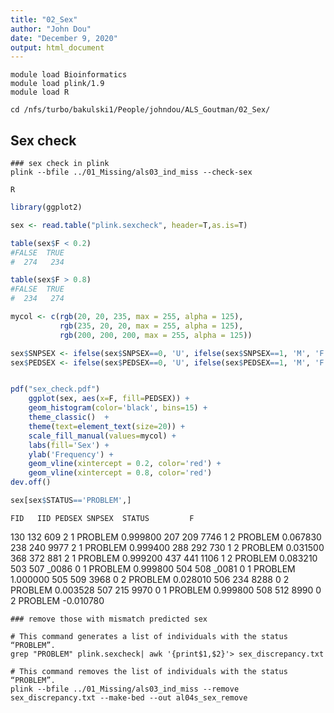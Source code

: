 ```yaml
---
title: "02_Sex"
author: "John Dou"
date: "December 9, 2020"
output: html_document
---
```


```batch
module load Bioinformatics
module load plink/1.9
module load R

cd /nfs/turbo/bakulski1/People/johndou/ALS_Goutman/02_Sex/
```


## Sex check

```batch
### sex check in plink
plink --bfile ../01_Missing/als03_ind_miss --check-sex

R
```

```r
library(ggplot2)

sex <- read.table("plink.sexcheck", header=T,as.is=T)

table(sex$F < 0.2)
#FALSE  TRUE
#  274   234

table(sex$F > 0.8)
#FALSE  TRUE
#  234   274

mycol <- c(rgb(20, 20, 235, max = 255, alpha = 125),
           rgb(235, 20, 20, max = 255, alpha = 125), 
           rgb(200, 200, 200, max = 255, alpha = 125))

sex$SNPSEX <- ifelse(sex$SNPSEX==0, 'U', ifelse(sex$SNPSEX==1, 'M', 'F'))
sex$PEDSEX <- ifelse(sex$PEDSEX==0, 'U', ifelse(sex$PEDSEX==1, 'M', 'F'))


pdf("sex_check.pdf")
	ggplot(sex, aes(x=F, fill=PEDSEX)) +
	geom_histogram(color='black', bins=15) +
	theme_classic()  + 
	theme(text=element_text(size=20)) +
	scale_fill_manual(values=mycol) +
	labs(fill='Sex') +
	ylab('Frequency') +
	geom_vline(xintercept = 0.2, color='red') +
	geom_vline(xintercept = 0.8, color='red')
dev.off()

sex[sex$STATUS=='PROBLEM',]
```
    FID   IID PEDSEX SNPSEX  STATUS         F
130 132   609      2      1 PROBLEM  0.999800
207 209  7746      1      2 PROBLEM  0.067830
238 240  9977      2      1 PROBLEM  0.999400
288 292   730      1      2 PROBLEM  0.031500
368 372   881      2      1 PROBLEM  0.999200
437 441  1106      1      2 PROBLEM  0.083210
503 507 _0086      0      1 PROBLEM  0.999800
504 508 _0081      0      1 PROBLEM  1.000000
505 509  3968      0      2 PROBLEM  0.028010
506 234  8288      0      2 PROBLEM  0.003528
507 215  9970      0      1 PROBLEM  0.999800
508 512  8990      0      2 PROBLEM -0.010780


```batch
### remove those with mismatch predicted sex

# This command generates a list of individuals with the status “PROBLEM”.
grep "PROBLEM" plink.sexcheck| awk '{print$1,$2}'> sex_discrepancy.txt

# This command removes the list of individuals with the status “PROBLEM”.
plink --bfile ../01_Missing/als03_ind_miss --remove sex_discrepancy.txt --make-bed --out al04s_sex_remove 
```

